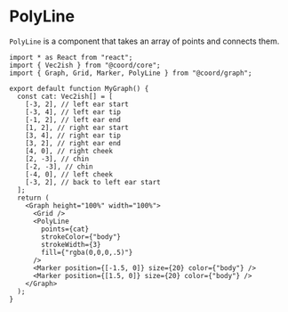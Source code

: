 # PolyLine

`PolyLine` is a component that takes an array of points and connects them.

```tsx live
import * as React from "react";
import { Vec2ish } from "@coord/core";
import { Graph, Grid, Marker, PolyLine } from "@coord/graph";

export default function MyGraph() {
  const cat: Vec2ish[] = [
    [-3, 2], // left ear start
    [-3, 4], // left ear tip
    [-1, 2], // left ear end
    [1, 2], // right ear start
    [3, 4], // right ear tip
    [3, 2], // right ear end
    [4, 0], // right cheek
    [2, -3], // chin
    [-2, -3], // chin
    [-4, 0], // left cheek
    [-3, 2], // back to left ear start
  ];
  return (
    <Graph height="100%" width="100%">
      <Grid />
      <PolyLine
        points={cat}
        strokeColor={"body"}
        strokeWidth={3}
        fill={"rgba(0,0,0,.5)"}
      />
      <Marker position={[-1.5, 0]} size={20} color={"body"} />
      <Marker position={[1.5, 0]} size={20} color={"body"} />
    </Graph>
  );
}
```
